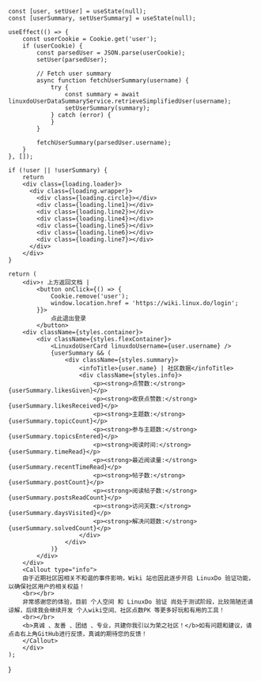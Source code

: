 
    const [user, setUser] = useState(null);
    const [userSummary, setUserSummary] = useState(null);

    useEffect(() => {
        const userCookie = Cookie.get('user');
        if (userCookie) {
            const parsedUser = JSON.parse(userCookie);
            setUser(parsedUser);

            // Fetch user summary
            async function fetchUserSummary(username) {
                try {
                    const summary = await linuxdoUserDataSummaryService.retrieveSimplifiedUser(username);
                    setUserSummary(summary);
                } catch (error) {
                }
            }

            fetchUserSummary(parsedUser.username);
        }
    }, []);

    if (!user || !userSummary) {
        return
        <div class={loading.loader}>
          <div class={loading.wrapper}>
            <div class={loading.circle}></div>
            <div class={loading.line1}></div>
            <div class={loading.line2}></div>
            <div class={loading.line4}></div>
            <div class={loading.line5}></div>
            <div class={loading.line6}></div>
            <div class={loading.line7}></div>
          </div>
        </div>
    }

    return (
        <div>↑ 上方返回文档 |
            <button onClick={() => {
                Cookie.remove('user');
                window.location.href = 'https://wiki.linux.do/login';
            }}>
                点此退出登录
            </button>
        <div className={styles.container}>
            <div className={styles.flexContainer}>
                <LinuxdoUserCard linuxdoUsername={user.username} />
                {userSummary && (
                    <div className={styles.summary}>
                        <infoTitle>{user.name} | 社区数据</infoTitle>
                        <div className={styles.info}>
                            <p><strong>点赞数:</strong> {userSummary.likesGiven}</p>
                            <p><strong>收获点赞数:</strong> {userSummary.likesReceived}</p>
                            <p><strong>主题数:</strong> {userSummary.topicCount}</p>
                            <p><strong>参与主题数:</strong> {userSummary.topicsEntered}</p>
                            <p><strong>阅读时间:</strong> {userSummary.timeRead}</p>
                            <p><strong>最近阅读量:</strong> {userSummary.recentTimeRead}</p>
                            <p><strong>帖子数:</strong> {userSummary.postCount}</p>
                            <p><strong>阅读帖子数:</strong> {userSummary.postsReadCount}</p>
                            <p><strong>访问天数:</strong> {userSummary.daysVisited}</p>
                            <p><strong>解决问题数:</strong> {userSummary.solvedCount}</p>
                        </div>
                    </div>
                )}
            </div>
        </div>
        <Callout type="info">
        由于近期社区因相关不和谐的事件影响，Wiki 站也因此逐步开启 LinuxDo 验证功能，以确保社区用户的相关权益！
        <br></br>
        非常感谢您的体验，目前 个人空间 和 LinuxDo 验证 尚处于测试阶段，比较简陋还请谅解，后续我会继续开发 个人wiki空间、社区点数PK 等更多好玩和有用的工具！
        <br></br>
        <b>真诚 、友善 、团结 、专业，共建你我引以为荣之社区！</b>如有问题和建议，请点击右上角GitHub进行反馈，真诚的期待您的反馈！
        </Callout>
        </div>
    );
}